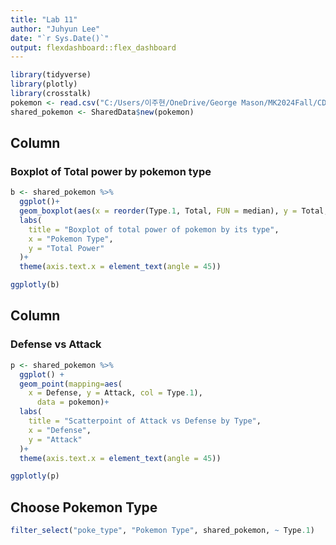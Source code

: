 ```yaml
---
title: "Lab 11"
author: "Juhyun Lee"
date: "`r Sys.Date()`"
output: flexdashboard::flex_dashboard
---
```


```r
library(tidyverse)
library(plotly)
library(crosstalk)
pokemon <- read.csv("C:/Users/이주현/OneDrive/George Mason/MK2024Fall/CDS102/24F-CDS101-lab12/Pokemon.csv")
shared_pokemon <- SharedData$new(pokemon)
```

Column
-------------------------------------

### Boxplot of Total power by pokemon type

```r
b <- shared_pokemon %>%
  ggplot()+
  geom_boxplot(aes(x = reorder(Type.1, Total, FUN = median), y = Total, fill = Type.1)) +
  labs(
    title = "Boxplot of total power of pokemon by its type",
    x = "Pokemon Type",
    y = "Total Power"
  )+
  theme(axis.text.x = element_text(angle = 45))

ggplotly(b)
```

Column
-------------------------------------

### Defense vs Attack

```r
p <- shared_pokemon %>%
  ggplot() +
  geom_point(mapping=aes(
    x = Defense, y = Attack, col = Type.1),
      data = pokemon)+
  labs(
    title = "Scatterpoint of Attack vs Defense by Type",
    x = "Defense",
    y = "Attack"
  )+
  theme(axis.text.x = element_text(angle = 45))

ggplotly(p)
```

Choose Pokemon Type {.sidebar}
----------------------
```r
filter_select("poke_type", "Pokemon Type", shared_pokemon, ~ Type.1)
```



